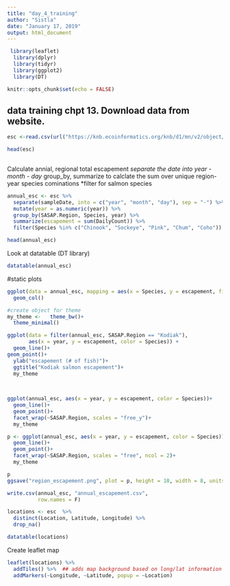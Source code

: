 ```yaml
---
title: "day_4_training"
author: "Sistla"
date: "January 17, 2019"
output: html_document
---
```

```r
 library(leaflet)
  library(dplyr)
  library(tidyr)
  library(ggplot2)
  library(DT)
```

  
```r
knitr::opts_chunk$set(echo = FALSE)
```

## data training chpt 13. Download data from website.

```r
esc <-read.csv(url("https://knb.ecoinformatics.org/knb/d1/mn/v2/object/urn%3Auuid%3Af119a05b-bbe7-4aea-93c6-85434dcb1c5e", method = "libcurl"), stringsAsFactors = FALSE)

head(esc)
 
```

Calculate annial, regional total escapement
*separate the date into year - month - day
*group_by, summarize to calclate the sum over unique region-year species cominations
*filter for salmon species

```r
annual_esc <- esc %>% 
  separate(sampleDate, into = c("year", "month", "day"), sep = "-") %>% 
  mutate(year = as.numeric(year)) %>% 
  group_by(SASAP.Region, Species, year) %>% 
  summarize(escapement = sum(DailyCount)) %>% 
  filter(Species %in% c("Chinook", "Sockeye", "Pink", "Chum", "Coho"))

head(annual_esc)
```
Look at datatable (DT library)

```r
datatable(annual_esc)
```


#static plots

```r
ggplot(data = annual_esc, mapping = aes(x = Species, y = escapement, fill = SASAP.Region)) +
  geom_col() 
```

```r
#create object for theme
my_theme <-   theme_bw()+
  theme_minimal()

ggplot(data = filter(annual_esc, SASAP.Region == "Kodiak"),
       aes(x = year, y = escapement, color = Species)) +
  geom_line()+
geom_point()+
  ylab("escapement (# of fish)")+
  ggtitle("Kodiak salmon escapement")+
  my_theme
 
      
```


```r
ggplot(annual_esc, aes(x = year, y = escapement, color = Species))+
  geom_line()+
  geom_point()+
  facet_wrap(~SASAP.Region, scales = "free_y")+
  my_theme
```


```r
p <- ggplot(annual_esc, aes(x = year, y = escapement, color = Species))+
  geom_line()+
  geom_point()+
  facet_wrap(~SASAP.Region, scales = "free", ncol = 2)+
  my_theme

p
ggsave("region_escapement.png", plot = p, height = 10, width = 8, units = "in")


```


```r
write.csv(annual_esc, "annual_escapement.csv",
          row.names = F)
```

```r
locations <- esc  %>% 
  distinct(Location, Latitude, Longitude) %>% 
  drop_na()

datatable(locations)
```


Create leaflet map

```r
leaflet(locations) %>% 
  addTiles() %>%  ## adds map background based on long/lat information
  addMarkers(~Longitude, ~Latitude, popup = ~Location)

```

